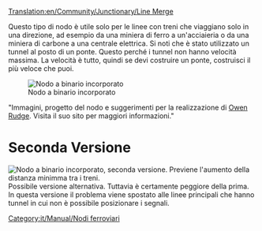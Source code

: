 [[Translation:en/Community/Junctionary/Line Merge]]
{{it/Community/Junctionary/Nodi ferroviari}}

Questo tipo di nodo è utile solo per le linee con treni che viaggiano solo in una direzione, ad esempio da una miniera di ferro a un'acciaieria o da una miniera di carbone a una centrale elettrica. Si noti che è stato utilizzato un tunnel al posto di un ponte. Questo perché i tunnel non hanno velocità massima. La velocità è tutto, quindi se devi costruire un ponte, costruisci il più veloce che puoi.

[[File:en/Community/Junctionary/3way trackmerge.png|none|frame|Nodo a binario incorporato]]

{{it/Community/Junctionary/Requisiti nodo|Economico|1|1|0|1|1|1|1|1|0|2|0||In caso di guasto incide su una sola linea.|
* Può gestire due treni alla volta. (Spesso senza un grosso impatto sulla scorrevolezza della linea principale, se ben realizzato).
* Nessun incrocio con la linea principale, Sostituito da un tunnel che ne permette l'attraversamento senza interferire, da qui il nome, incorporato (nella linea).
* La distanza minima tra i treni aumenta non potendo piazzare segnali nei tunnel. Risolvibile usando la seconda variante del nodo).
* I Treni devono girare a sinistra per andare a destra. Questo può portare i treni a perdersi. Risolvibile usando i [[it/Punti di passaggio|punti di passaggio]]. Questo non è più un problema con le recenti versioni di OpenTTD che utilizzano un pathfinder più avanzato. 
* I treni devono rallentare a causa di una curva stretta. Facilmente risolvibile aumentando la curva).
* I treni viaggiano in una sola direzione.
}}

"Immagini, progetto del nodo e suggerimenti per la realizzazione di [http://www.owenrudge.net/TT/ Owen Rudge]. Visita il suo sito per maggiori informazioni."

=Seconda Versione=
[[File:en/Community/Junctionary/3way trackmerge2.png|none|frame|Nodo a binario incorporato, seconda versione. Previene l'aumento della distanza minimma tra i treni.]]
Possibile versione alternativa. Tuttavia è certamente peggiore della prima. In questa versione il problema viene spostato alle linee principali che hanno tunnel in cui non è possibile posizionare i segnali.


[[Category:it/Manual/Nodi ferroviari]]
